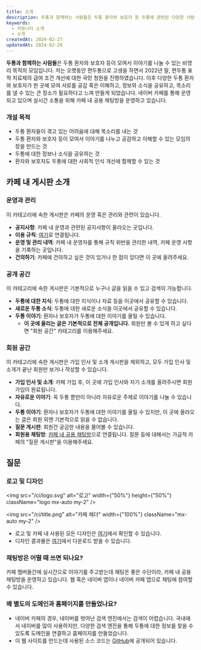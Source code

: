 ```yaml
---
title: 소개
description: 두통과 함께하는 사람들은 두통 환자와 보호자 등 두통에 관련된 다양한 사람들이 모일 수 있는 카페입니다.
keywords:
  - 커뮤니티 소개
  - 소개
createdAt: 2024-02-27
updatedAt: 2024-02-28
---
```


<b>두통과 함께하는 사람들</b>은 두통 환자와 보호자 등이 모여서 이야기를 나눌 수 있는 비영리 목적의 모임입니다.
저는 오랫동안 편두통으로 고생을 하면서 2022년 말, 편두통 표적 치료제의 급여 조건 개선에 대한 국민 청원을 진행하였습니다.
이후 다양한 두통 환자와 보호자가 한 곳에 모여 서로를 공감 혹은 이해하고, 정보와 소식을 공유하고, 목소리를 낼 수 있는 큰 장소가 필요하다고 느껴 만들게 되었습니다.
네이버 카페를 통해 운영되고 있으며 실시간 소통을 위해 카페 내 공용 채팅방을 운영하고 있습니다.

### 개설 목적

- 두통 환자들이 겪고 있는 어려움에 대해 목소리를 내는 것
- 두통 환자와 보호자 등이 모여서 이야기를 나누고 공감하고 이해할 수 있는 모임의 장을 만드는 것
- 두통에 대한 정보나 소식을 공유하는 것
- 환자와 보호자도 두통에 대한 사회적 인식 개선에 함께할 수 있는 것

## 카페 내 게시판 소개

### 운영과 관리

이 카테고리에 속한 게시판은 카페의 운영 혹은 관리와 관련이 있습니다.

- **공지사항**: 카페 내 운영과 관련된 공지사항이 올라오는 곳입니다.
- **이용 규칙**: [여기](/pages/rules)로 연결됩니다.
- **운영 및 관리 내역**: 카페 내 운영자를 통해 규칙 위반을 관리한 내역, 카페 운영 사항을 기록하는 곳입니다.
- **건의하기**: 카페에 건의하고 싶은 것이 있거나 한 점이 있다면 이 곳에 올려주세요.

### 공개 공간

이 카테고리에 속한 게시판은 기본적으로 누구나 글을 읽을 수 있고 검색이 가능합니다.

- **두통에 대한 지식**: 두통에 대한 지식이나 자료 등을 이곳에서 공유할 수 있습니다.
- **새로운 두통 소식**: 두통에 대한 새로운 소식을 이곳에서 공유할 수 있습니다.
- **두통 이야기**: 환자나 보호자가 두통에 대한 이야기를 올릴 수 있습니다.
  - **이 곳에 올리는 글은 기본적으로 전체 공개입니다.** 회원만 볼 수 있게 하고 싶다면 "회원 공간" 카테고리를 이용해주세요.

### 회원 공간

이 카테고리에 속한 게시판은 가입 인사 및 소개 게시판을 제외하고, 모두 가입 인사 및 소개가 끝난 회원만 보거나 작성할 수 있습니다.

- **가입 인사 및 소개**: 카페 가입 후, 이 곳에 가입 인사와 자기 소개를 올려주시면 회원 가입이 완료됩니다.
- **자유로운 이야기**: 꼭 두통 뿐만이 아니라 자유로운 주제로 이야기를 나눌 수 있습니다.
- **두통 이야기**: 환자나 보호자가 두통에 대한 이야기를 올릴 수 있지만, 이 곳에 올라오는 글은 회원 외엔 기본적으로 읽을 수 없습니다.
- **질문 게시판**: 회원간 궁금한 내용을 물어볼 수 있습니다.
- **회원용 채팅방**: <a href="https://talk.cafe.naver.com/channels/3000955606468" target="_blank">카페 내 공용 채팅방</a>으로 연결됩니다. 질문 등에 대해서는 가급적 카페의 "질문 게시판"을 이용해주세요.

## 질문

### 로고 및 디자인

<img
  src="/ci/logo.svg"
  alt="로고"
  width={"50%"}
  height={"50%"}
  className="logo mx-auto my-2"
/>

<img
  src="/ci/title.png"
  alt="카페 헤더"
  width={"100%"}
  className="mx-auto my-2"
/>

- 로고 및 카페 내 사용된 모든 디자인은 [여기](https://www.figma.com/file/RJhlcEjAM8uWJ5PDDWtP1W/%EC%BB%A4%EB%AE%A4%EB%8B%88%ED%8B%B0-%EA%B4%80%EB%A0%A8-%EB%94%94%EC%9E%90%EC%9D%B8?type=design&mode=design&t=FEhYZdqlSfuhCYCR-1)에서 확인할 수 있습니다.
- 디자인 결과물은 [여기](/downloads/designs.zip)에서 다운로드 받을 수 있습니다.

### 채팅방은 어떨 때 쓰면 되나요?

카페 멤버들간에 실시간으로 이야기를 주고받는데 채팅은 좋은 수단이라, 카페 내 공용 채팅방을 운영하고 있습니다. 웹 혹은 네이버 앱이나 네이버 카페 앱으로 채팅에 참여할 수 있습니다.

### 왜 별도의 도메인과 홈페이지를 만들었나요?

- 네이버 카페의 경우, 네이버를 벗어난 검색 엔진에서는 검색이 어렵습니다. 국내에서 네이버를 많이 사용하지만, 다양한 검색 엔진을 통해 두통에 대한 정보를 찾을 수 있도록 도메인을 연결하고 홈페이지를 만들었습니다.
- 이 웹 사이트를 만드는데 사용된 소스 코드는 [GitHub](https://github.com/headache-place/web)에 공개되어 있습니다.

